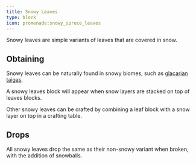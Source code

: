 ```yaml
---
title: Snowy Leaves
type: block
icon: promenade:snowy_spruce_leaves
---
```


Snowy leaves are simple variants of leaves that are covered in snow.

## Obtaining

Snowy leaves can be naturally found in snowy biomes, such as [glacarian taigas](../biomes/glacarian_taiga).

A snowy leaves block will appear when snow layers are stacked on top of leaves blocks.

Other snowy leaves can be crafted by combining a leaf block with a snow layer on top in a crafting table.

## Drops

All snowy leaves drop the same as their non-snowy variant when broken, with the addition of snowballs.